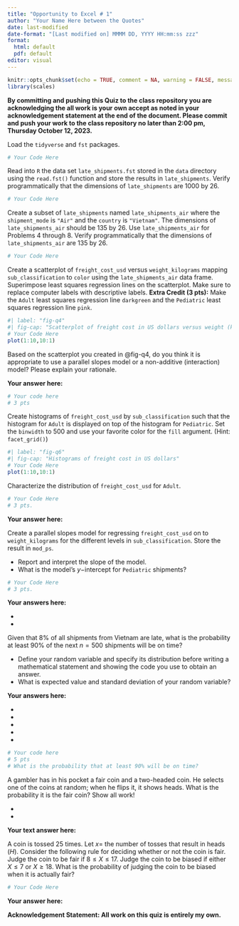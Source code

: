 ```yaml
---
title: "Opportunity to Excel # 1"
author: "Your Name Here between the Quotes"
date: last-modified
date-format: "[Last modified on] MMMM DD, YYYY HH:mm:ss zzz"
format: 
  html: default
  pdf: default
editor: visual
---
```


```r
knitr::opts_chunk$set(echo = TRUE, comment = NA, warning = FALSE, message = FALSE, fig.align = "center")
library(scales)
```

::: callout-note
**By committing and pushing this Quiz to the class repository you are acknowledging the all work is your own accept as noted in your acknowledgement statement at the end of the document. Please commit and push your work to the class repository no later than 2:00 pm, Thursday October 12, 2023.**
:::

::: {.callout-note icon="false" title="Problem 1 (4 pts.)"}
Load the `tidyverse` and `fst` packages.
:::

::: {.callout-important icon="false" collapse="false" title="Problem 1 Answers (4 pts.)"}
```r
# Your Code Here

```
:::

::: {.callout-note icon="false" title="Problem 2 (6 pts.)"}
Read into `R` the data set `late_shipments.fst` stored in the `data` directory using the `read.fst()` function and store the results in `late_shipments`. Verify programmatically that the dimensions of `late_shipments` are 1000 by 26.
:::

::: {.callout-important icon="false" collapse="false" title="Problem 2 Answers (6 pts.)"}
```r
# Your Code Here

```
:::

::: {.callout-note icon="false" title="Problem 3 (8 pts.)"}
Create a subset of `late_shipments` named `late_shipments_air` where the `shipment_mode` is `"Air"` and the `country` is `"Vietnam"`. The dimensions of `late_shipments_air` should be 135 by 26. Use `late_shipments_air` for Problems 4 through 8. Verify programmatically that the dimensions of `late_shipments_air` are 135 by 26.
:::

::: {.callout-important icon="false" collapse="false" title="Problem 3 Answers (8 pts.)"}
```r
# Your Code Here

```
:::

::: {.callout-note icon="false" title="Problem 4 (10 pts.)"}
Create a scatterplot of `freight_cost_usd` versus `weight_kilograms` mapping `sub_classification` to `color` using the `late_shipments_air` data frame. Superimpose least squares regression lines on the scatterplot. Make sure to replace computer labels with descriptive labels.  **Extra Credit (3 pts):** Make the `Adult` least squares regression line `darkgreen` and the `Pediatric` least squares regression line `pink`. 
:::

::: {.callout-important icon="false" collapse="false" title="Problem 4 Answers (10 pts.)"}
```r
#| label: "fig-q4"
#| fig-cap: "Scatterplot of freight cost in US dollars versus weight (kilograms)"
# Your Code Here
plot(1:10,10:1)
```
:::

::: {.callout-note icon="false" title="Problem 5 (10 pts.)"}
Based on the scatterplot you created in @fig-q4, do you think it is appropriate to use a parallel slopes model or a non-additive (interaction) model? Please explain your rationale.
:::

::: {.callout-important icon="false" collapse="false" title="Problem 5 Answers (10 pts.)"}

**Your answer here:**


```r
# Your code here
# 3 pts

```


:::

::: {.callout-note icon="false" title="Problem 6 (10 pts.)"}
Create histograms of `freight_cost_usd` by `sub_classification` such that the histogram for `Adult` is displayed on top of the histogram for `Pediatric`. Set the `binwidth` to 500 and use your favorite color for the `fill` argument. (Hint: `facet_grid()`)
:::

::: {.callout-important icon="false" collapse="false" title="Problem 6 Answers (10 pts.)"}
```r
#| label: "fig-q6"
#| fig-cap: "Histograms of freight cost in US dollars"
# Your Code Here
plot(1:10,10:1)
```
:::

::: {.callout-note icon="false" title="Problem 7 (12 pts.)"}
Characterize the distribution of `freight_cost_usd` for `Adult`.
:::

::: {.callout-important icon="false" collapse="false" title="Problem 7 Answers (12 pts.)"}
```r
# Your Code Here
# 3 pts.

```

**Your answer here:**


:::

::: {.callout-note icon="false" title="Problem 8 (9 pts.)"}
Create a parallel slopes model for regressing `freight_cost_usd` on to `weight_kilograms` for the different levels in `sub_classification`. Store the result in `mod_ps`.

* Report and interpret the slope of the model. 
* What is the model's $y-$intercept for `Pediatric` shipments?
:::

::: {.callout-important icon="false" collapse="false" title="Problem 8 Answers"}
```r
# Your Code Here
# 3 pts.

```

**Your answers here:**

* 

* 
:::

::: {.callout-note icon="false" title="Problem 9 (15 pts.)"}
Given that 8% of all shipments from Vietnam are late, what is the probability at least 90% of the next $n = 500$ shipments will be on time?

-   Define your random variable and specify its distribution before writing a mathematical statement and showing the code you use to obtain an answer.
-   What is expected value and standard deviation of your random variable?
:::

::: {.callout-important icon="false" collapse="false" title="Problem 9 Answers (15 pts.)"}
**Your answers here:**

-   
-   
-   
-   
-   

```r
# Your code here
# 5 pts
# What is the probability that at least 90% will be on time?

```
:::

::: {.callout-note icon="false" title="Problem 10 (8 pts.)"}
A gambler has in his pocket a fair coin and a two-headed coin. He selects one of the coins at random; when he flips it, it shows heads. What is the probability it is the fair coin?  Show all work!
:::

::: {.callout-important icon="false" collapse="false" title="Problem 10 Answers (8 pts.)"}

* 

*

```{=tex}
\begin{aligned}

\end{aligned}
```

**Your text answer here:**



:::

::: {.callout-note icon="false" title="Problem 11 (8 pts.)"}
A coin is tossed 25 times. Let $x=$ the number of tosses that result in heads ($H$). Consider the following rule for deciding whether or not the coin is fair. Judge the coin to be fair if $8\leq X \leq 17$. Judge the coin to be biased if either $X \leq 7$ or $X \geq 18$. What is the probability of judging the coin to be biased when it is actually fair?
:::

::: {.callout-important icon="false" collapse="false" title="Problem 11 Answers (8 pts.)"}
```r
# Your Code Here

```

**Your answer here:**


:::

**Acknowledgement Statement: All work on this quiz is entirely my own.**
